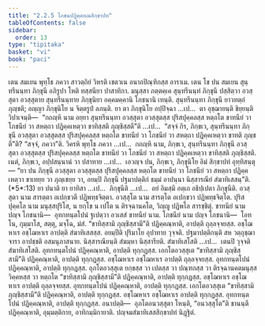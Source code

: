 ```yaml
---
title: "2.2.5 โภชนปฏิคฺคหณสิกฺขาปท"
tableOfContents: false
sidebar:
  order: 13
type: "tipitaka"
basket: "vi"
book: "paci"
---
```



<DynamicBreadcrumb />

<Division number="699" book="paci">

<Paragraph number="2292" book="paci">
เตน สมเยน พุทฺโธ ภควา สาวตฺถิยํ วิหรติ เชตวเน อนาถปิณฺฑิกสฺส อาราเม. เตน โข ปน สมเยน สุนฺทรีนนฺทา ภิกฺขุนี อภิรูปา โหติ ทสฺสนียา ปาสาทิกา. มนุสฺสา ภตฺตคฺเค สุนฺทรีนนฺทํ ภิกฺขุนึ ปสฺสิตฺวา อวสฺสุตา อวสฺสุตาย สุนฺทรีนนฺทาย ภิกฺขุนิยา อคฺคมคฺคานิ โภชนานิ เทนฺติ. สุนฺทรีนนฺทา ภิกฺขุนี ยาวทตฺถํ ภุญฺชติ; อญฺญา ภิกฺขุนิโย น จิตฺตรูปํ ลภนฺติ.
</Paragraph>

<Paragraph number="2293" book="paci">
ยา ตา ภิกฺขุนิโย อปฺปิจฺฉา …เป…  ตา อุชฺฌายนฺติ ขิยฺยนฺติ วิปาเจนฺติ—  “กถญฺหิ นาม อยฺยา สุนฺทรีนนฺทา อวสฺสุตา อวสฺสุตสฺส ปุริสปุคฺคลสฺส หตฺถโต ขาทนียํ วา โภชนียํ วา สหตฺถา ปฏิคฺคเหตฺวา ขาทิสฺสติ ภุญฺชิสฺสตี”ติ …เป…  “สจฺจํ กิร, ภิกฺขเว, สุนฺทรีนนฺทา ภิกฺขุนี อวสฺสุตา อวสฺสุตสฺส ปุริสปุคฺคลสฺส หตฺถโต ขาทนียํ วา โภชนียํ วา สหตฺถา ปฏิคฺคเหตฺวา ขาทติ ภุญฺชตี”ติ? “สจฺจํ, ภควา”ติ. วิครหิ พุทฺโธ ภควา …เป…  กถญฺหิ นาม, ภิกฺขเว, สุนฺทรีนนฺทา ภิกฺขุนี อวสฺสุตา อวสฺสุตสฺส ปุริสปุคฺคลสฺส หตฺถโต ขาทนียํ วา โภชนียํ วา สหตฺถา ปฏิคฺคเหตฺวา ขาทิสฺสติ ภุญฺชิสฺสติ. เนตํ, ภิกฺขเว, อปฺปสนฺนานํ วา ปสาทาย …เป…  เอวญฺจ ปน, ภิกฺขเว, ภิกฺขุนิโย อิมํ สิกฺขาปทํ อุทฺทิสนฺตุ—
</Paragraph>

</Division>
<Division number="700" book="paci">

<Paragraph number="2294" book="paci">
<Emphasis>“ยา ปน ภิกฺขุนี อวสฺสุตา อวสฺสุตสฺส ปุริสปุคฺคลสฺส หตฺถโต ขาทนียํ วา โภชนียํ วา สหตฺถา ปฏิคฺคเหตฺวา ขาเทยฺย วา ภุญฺเชยฺย วา, อยมฺปิ ภิกฺขุนี ปฐมาปตฺติกํ ธมฺมํ อาปนฺนา นิสฺสารณียํ สํฆาทิเสสนฺ”</Emphasis>ติ. (*5*:<Emphasis>13</Emphasis>)
</Paragraph>

</Division>
<Division number="701" book="paci">

<Paragraph number="2295" book="paci">
<Emphasis>ยา ปนา</Emphasis>ติ ยา ยาทิสา …เป…  <Emphasis>ภิกฺขุนี</Emphasis>ติ …เป…  อยํ อิมสฺมึ อตฺเถ อธิปฺเปตา ภิกฺขุนีติ.
</Paragraph>

<Paragraph number="2296" book="paci">
<Emphasis>อวสฺสุตา</Emphasis> นาม สารตฺตา อเปกฺขวตี ปฏิพทฺธจิตฺตา.
</Paragraph>

<Paragraph number="2297" book="paci">
<Emphasis>อวสฺสุโต</Emphasis> นาม สารตฺโต อเปกฺขวา ปฏิพทฺธจิตฺโต.
</Paragraph>

<Paragraph number="2298" book="paci">
<Emphasis>ปุริสปุคฺคโล</Emphasis> นาม มนุสฺสปุริโส, น ยกฺโข น เปโต น ติรจฺฉานคโต, วิญฺญู ปฏิพโล สารชฺชิตุํ.
</Paragraph>

<Paragraph number="2299" book="paci">
<Emphasis>ขาทนียํ</Emphasis> นาม ปญฺจ โภชนานิ—  อุทกทนฺตโปนํ ฐเปตฺวา อวเสสํ ขาทนียํ นาม.
</Paragraph>

<Paragraph number="2300" book="paci">
<Emphasis>โภชนียํ</Emphasis> นาม ปญฺจ โภชนานิ—  โอทโน, กุมฺมาโส, สตฺตุ, มจฺโฉ, มํสํ.
</Paragraph>

<Paragraph number="2301" book="paci">
“ขาทิสฺสามิ ภุญฺชิสฺสามี”ติ ปฏิคฺคณฺหาติ, อาปตฺติ ถุลฺลจฺจยสฺส. อชฺโฌหาเร อชฺโฌหาเร อาปตฺติ สํฆาทิเสสสฺส.
</Paragraph>

<Paragraph number="2302" book="paci">
<Emphasis>อยมฺปี</Emphasis>ติ ปุริมาโย อุปาทาย วุจฺจติ.
</Paragraph>

<Paragraph number="2303" book="paci">
<Emphasis>ปฐมาปตฺติกนฺ</Emphasis>ติ สห วตฺถุชฺฌาจารา อาปชฺชติ อสมนุภาสนาย.
</Paragraph>

<Paragraph number="2304" book="paci">
<Emphasis>นิสฺสารณียนฺ</Emphasis>ติ สํฆมฺหา นิสฺสารียติ.
</Paragraph>

<Paragraph number="2305" book="paci">
<Emphasis>สํฆาทิเสโส</Emphasis>ติ …เป…  เตนปิ วุจฺจติ สํฆาทิเสโสติ.
</Paragraph>

<Paragraph number="2306" book="paci">
อุทกทนฺตโปนํ ปฏิคฺคณฺหาติ, อาปตฺติ ทุกฺกฏสฺส. เอกโตอวสฺสุเต “ขาทิสฺสามิ ภุญฺชิสฺสามี”ติ ปฏิคฺคณฺหาติ, อาปตฺติ ทุกฺกฏสฺส.
</Paragraph>

</Division>
<Division number="702" book="paci">

<Paragraph number="2307" book="paci">
อชฺโฌหาเร อชฺโฌหาเร อาปตฺติ ถุลฺลจฺจยสฺส. อุทกทนฺตโปนํ ปฏิคฺคณฺหาติ, อาปตฺติ ทุกฺกฏสฺส. อุภโตอวสฺสุเต ยกฺขสฺส วา เปตสฺส วา ปณฺฑกสฺส วา ติรจฺฉานคตมนุสฺสวิคฺคหสฺส วา หตฺถโต “ขาทิสฺสามิ ภุญฺชิสฺสามี”ติ ปฏิคฺคณฺหาติ, อาปตฺติ ทุกฺกฏสฺส. อชฺโฌหาเร อชฺโฌหาเร อาปตฺติ ถุลฺลจฺจยสฺส. อุทกทนฺตโปนํ ปฏิคฺคณฺหาติ, อาปตฺติ ทุกฺกฏสฺส. เอกโตอวสฺสุเต “ขาทิสฺสามิ ภุญฺชิสฺสามี”ติ ปฏิคฺคณฺหาติ, อาปตฺติ ทุกฺกฏสฺส. อชฺโฌหาเร อชฺโฌหาเร อาปตฺติ ทุกฺกฏสฺส. อุทกทนฺตโปนํ ปฏิคฺคณฺหาติ, อาปตฺติ ทุกฺกฏสฺส.
</Paragraph>

</Division>
<Division number="703" book="paci">

<Paragraph number="2308" book="paci">
อนาปตฺติ—  อุภโตอนวสฺสุตา โหนฺติ, “อนวสฺสุโต”ติ ชานนฺตี ปฏิคฺคณฺหาติ, อุมฺมตฺติกาย, อาทิกมฺมิกายาติ.

</Paragraph>
</Division>

<Paragraph number="2309" type="center" book="paci">
ปญฺจมสํฆาทิเสสสิกฺขาปทํ นิฏฺฐิตํ.
</Paragraph>